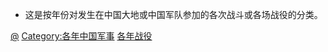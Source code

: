* 这是按年份对发生在中国大地或中国军队参加的各次战斗或各场战役的分类。

[[Category:中国战役|@]]
[[Category:各年中国军事|Category:各年中国军事]]
[[Category:各年战役|]]